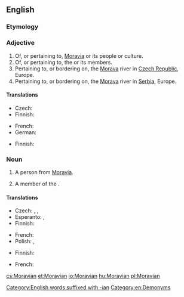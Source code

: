 ==English==

===Etymology===
{{suffix|en|Moravia|an}}

===Adjective===
{{en-adj}}

# Of, or pertaining to, [[Moravia]] or its people or culture.
# Of, or pertaining to, the {{w|Moravian Church}} or its members.
# Pertaining to, or bordering on, the [[Morava]] river in [[Czech Republic]], Europe.
# Pertaining to, or bordering on, the [[Morava]] river in [[Serbia]], Europe.

====Translations====
{{trans-top|pertaining to Moravia}}
* Czech: {{t+|cs|moravský}}
* Finnish: {{t|fi|määriläinen}}
{{trans-mid}}
* French: {{t+|fr|morave|m|f}}
* German: {{t+|de|mährisch}}
{{trans-bottom}}

{{trans-top|pertaining to the Moravian Church}}
* Finnish: {{t|fi|herrnhutilainen}}
{{trans-mid}}
{{trans-bottom}}

===Noun===
{{en-noun}}

# {{lb|en|historical}} A person from [[Moravia]].
# A member of the {{w|Moravian Church}}.

====Translations====
{{trans-top|person from Moravia}}
* Czech: {{t+|cs|Moravan|m}}, {{t+|cs|Moravanka|f}}, {{t|cs|Moravák|m}}
* Esperanto: {{t|eo|moraviano}} {{qualifier|man or woman}}, {{t|eo|moravianino}} {{qualifier|woman}}
* Finnish: {{t|fi|määriläinen}}
{{trans-mid}}
* French: {{t+|fr|Morave|m|f}}
* Polish: {{t|pl|Morawianin|m}}, {{t|pl|Morawianka|f}}
{{trans-bottom}}

{{trans-top|member of the Moravian Church}}
* Finnish: {{t|fi|herrnhutilainen}}
{{trans-mid}}
* French: {{t+|fr|frère}} {{t+|fr|morave}}
{{trans-bottom}}

[[Category:English words suffixed with -ian]]
[[Category:en:Demonyms]]

[[cs:Moravian]]
[[et:Moravian]]
[[io:Moravian]]
[[hu:Moravian]]
[[pl:Moravian]]